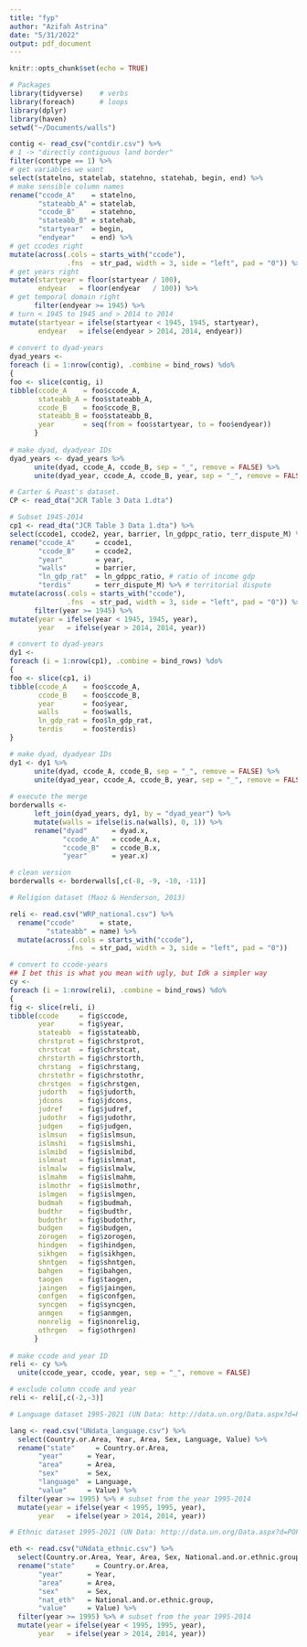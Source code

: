 ```yaml
---
title: "fyp"
author: "Azifah Astrina"
date: "5/31/2022"
output: pdf_document
---
```


```r
knitr::opts_chunk$set(echo = TRUE)
```

```r
# Packages
library(tidyverse)    # verbs
library(foreach)      # loops
library(dplyr)
library(haven)
setwd("~/Documents/walls")
```

```r
contig <- read_csv("contdir.csv") %>% 
# 1 -> "directly contiguous land border"
filter(conttype == 1) %>% 
# get variables we want
select(statelno, statelab, statehno, statehab, begin, end) %>% 
# make sensible column names
rename("ccode_A"    = statelno,
       "stateabb_A" = statelab,
       "ccode_B"    = statehno,
       "stateabb_B" = statehab,
       "startyear"  = begin,
       "endyear"    = end) %>% 
# get ccodes right
mutate(across(.cols = starts_with("ccode"),
              .fns  = str_pad, width = 3, side = "left", pad = "0")) %>%
# get years right
mutate(startyear = floor(startyear / 100),
       endyear   = floor(endyear   / 100)) %>%
# get temporal domain right
      filter(endyear >= 1945) %>% 
# turn < 1945 to 1945 and > 2014 to 2014 
mutate(startyear = ifelse(startyear < 1945, 1945, startyear),
       endyear   = ifelse(endyear > 2014, 2014, endyear))
    
# convert to dyad-years
dyad_years <- 
foreach (i = 1:nrow(contig), .combine = bind_rows) %do%
{ 
foo <- slice(contig, i)
tibble(ccode_A    = foo$ccode_A,
       stateabb_A = foo$stateabb_A,
       ccode_B    = foo$ccode_B,
       stateabb_B = foo$stateabb_B,
       year       = seq(from = foo$startyear, to = foo$endyear))
      }
    
# make dyad, dyadyear IDs
dyad_years <- dyad_years %>% 
      unite(dyad, ccode_A, ccode_B, sep = "_", remove = FALSE) %>% 
      unite(dyad_year, ccode_A, ccode_B, year, sep = "_", remove = FALSE)
```

```r
# Carter & Poast's dataset.
CP <- read_dta("JCR Table 3 Data 1.dta")

# Subset 1945-2014
cp1 <- read_dta("JCR Table 3 Data 1.dta") %>% 
select(ccode1, ccode2, year, barrier, ln_gdppc_ratio, terr_dispute_M) %>% 
rename("ccode_A"     = ccode1,
       "ccode_B"     = ccode2,
       "year"        = year,
       "walls"       = barrier,
       "ln_gdp_rat"  = ln_gdppc_ratio, # ratio of income gdp
       "terdis"      = terr_dispute_M) %>% # territorial dispute
mutate(across(.cols = starts_with("ccode"),
              .fns  = str_pad, width = 3, side = "left", pad = "0")) %>%
      filter(year >= 1945) %>% 
mutate(year = ifelse(year < 1945, 1945, year),
       year   = ifelse(year > 2014, 2014, year))

# convert to dyad-years
dy1 <- 
foreach (i = 1:nrow(cp1), .combine = bind_rows) %do%
{ 
foo <- slice(cp1, i)
tibble(ccode_A    = foo$ccode_A,
       ccode_B    = foo$ccode_B,
       year       = foo$year,
       walls      = foo$walls,
       ln_gdp_rat = foo$ln_gdp_rat,
       terdis     = foo$terdis)
}

# make dyad, dyadyear IDs
dy1 <- dy1 %>% 
      unite(dyad, ccode_A, ccode_B, sep = "_", remove = FALSE) %>% 
      unite(dyad_year, ccode_A, ccode_B, year, sep = "_", remove = FALSE)
 
# execute the merge
borderwalls <- 
      left_join(dyad_years, dy1, by = "dyad_year") %>% 
      mutate(walls = ifelse(is.na(walls), 0, 1)) %>%
      rename("dyad"      = dyad.x,
             "ccode_A"   = ccode_A.x,
             "ccode_B"   = ccode_B.x,
             "year"      = year.x)

# clean version
borderwalls <- borderwalls[,c(-8, -9, -10, -11)]
```

```r
# Religion dataset (Maoz & Henderson, 2013)

reli <- read.csv("WRP_national.csv") %>%
  rename("ccode"      = state,
         "stateabb" = name) %>%
  mutate(across(.cols = starts_with("ccode"),
              .fns  = str_pad, width = 3, side = "left", pad = "0"))

# convert to ccode-years
## I bet this is what you mean with ugly, but Idk a simpler way
cy <- 
foreach (i = 1:nrow(reli), .combine = bind_rows) %do%
{ 
fig <- slice(reli, i)
tibble(ccode     = fig$ccode,
       year      = fig$year,
       stateabb  = fig$stateabb,
       chrstprot = fig$chrstprot,
       chrstcat  = fig$chrstcat,
       chrstorth = fig$chrstorth,
       chrstang  = fig$chrstang,
       chrstothr = fig$chrstothr,
       chrstgen  = fig$chrstgen,
       judorth   = fig$judorth,
       jdcons    = fig$jdcons,
       judref    = fig$judref,
       judothr   = fig$judothr,
       judgen    = fig$judgen,
       islmsun   = fig$islmsun,
       islmshi   = fig$islmshi,
       islmibd   = fig$islmibd,
       islmnat   = fig$islmnat,
       islmalw   = fig$islmalw,
       islmahm   = fig$islmahm,
       islmothr  = fig$islmothr,
       islmgen   = fig$islmgen,
       budmah    = fig$budmah,
       budthr    = fig$budthr,
       budothr   = fig$budothr,
       budgen    = fig$budgen,
       zorogen   = fig$zorogen,
       hindgen   = fig$hindgen,
       sikhgen   = fig$sikhgen,
       shntgen   = fig$shntgen,
       bahgen    = fig$bahgen,
       taogen    = fig$taogen,
       jaingen   = fig$jaingen,
       confgen   = fig$confgen,
       syncgen   = fig$syncgen,
       anmgen    = fig$anmgen,
       nonrelig  = fig$nonrelig,
       othrgen   = fig$othrgen)
      }
    
# make ccode and year ID
reli <- cy %>%
  unite(ccode_year, ccode, year, sep = "_", remove = FALSE)

# exclude column ccode and year
reli <- reli[,c(-2,-3)]
```

```r
# Language dataset 1995-2021 (UN Data: http://data.un.org/Data.aspx?d=POP&f=tableCode:27)

lang <- read.csv("UNdata_language.csv") %>%
  select(Country.or.Area, Year, Area, Sex, Language, Value) %>%
  rename("state"     = Country.or.Area,
       "year"      = Year,
       "area"      = Area,
       "sex"       = Sex,
       "language"  = Language,
       "value"     = Value) %>%
  filter(year >= 1995) %>% # subset from the year 1995-2014
  mutate(year = ifelse(year < 1995, 1995, year),
       year   = ifelse(year > 2014, 2014, year))
```

```r
# Ethnic dataset 1995-2021 (UN Data: http://data.un.org/Data.aspx?d=POP&f=tableCode:26)

eth <- read.csv("UNdata_ethnic.csv") %>%
  select(Country.or.Area, Year, Area, Sex, National.and.or.ethnic.group, Value) %>%
  rename("state"     = Country.or.Area,
       "year"      = Year,
       "area"      = Area,
       "sex"       = Sex,
       "nat_eth"   = National.and.or.ethnic.group,
       "value"     = Value) %>%
  filter(year >= 1995) %>% # subset from the year 1995-2014
  mutate(year = ifelse(year < 1995, 1995, year),
       year   = ifelse(year > 2014, 2014, year))
```

